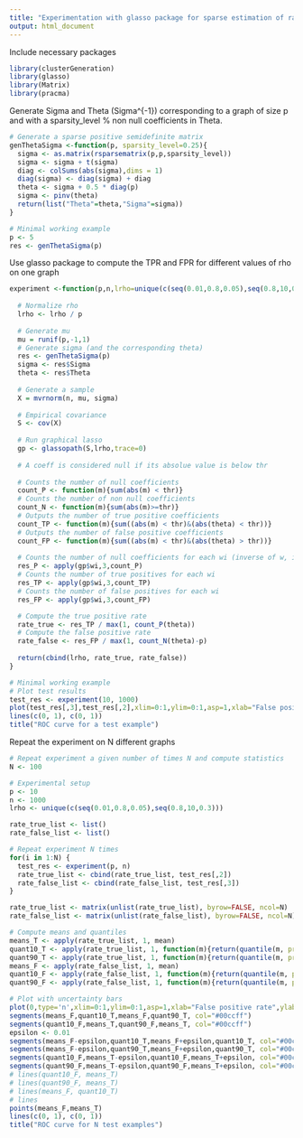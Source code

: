 ```yaml
---
title: "Experimentation with glasso package for sparse estimation of random matrices"
output: html_document
---
```


Include necessary packages

```r
library(clusterGeneration)
library(glasso)
library(Matrix)
library(pracma)
```


Generate Sigma and Theta (Sigma^{-1}) corresponding to a graph of size p and with a sparsity_level % non null coefficients in Theta.

```r
# Generate a sparse positive semidefinite matrix
genThetaSigma <-function(p, sparsity_level=0.25){
  sigma <- as.matrix(rsparsematrix(p,p,sparsity_level))
  sigma <- sigma + t(sigma)
  diag <- colSums(abs(sigma),dims = 1)
  diag(sigma) <- diag(sigma) + diag 
  theta <- sigma + 0.5 * diag(p)
  sigma <- pinv(theta)
  return(list("Theta"=theta,"Sigma"=sigma))
}

# Minimal working example
p <- 5
res <- genThetaSigma(p)

```

Use glasso package to compute the TPR and FPR for different values of rho on one graph

```r
experiment <-function(p,n,lrho=unique(c(seq(0.01,0.8,0.05),seq(0.8,10,0.3))),thr=0.0001){
  
  # Normalize rho
  lrho <- lrho / p
  
  # Generate mu
  mu = runif(p,-1,1)
  # Generate sigma (and the corresponding theta)
  res <- genThetaSigma(p)
  sigma <- res$Sigma
  theta <- res$Theta
  
  # Generate a sample
  X = mvrnorm(n, mu, sigma)
  
  # Empirical covariance
  S <- cov(X)
  
  # Run graphical lasso
  gp <- glassopath(S,lrho,trace=0)
  
  # A coeff is considered null if its absolue value is below thr
  
  # Counts the number of null coefficients
  count_P <- function(m){sum(abs(m) < thr)}
  # Counts the number of non null coefficients
  count_N <- function(m){sum(abs(m)>=thr)}
  # Outputs the number of true positive coefficients
  count_TP <- function(m){sum((abs(m) < thr)&(abs(theta) < thr))}
  # Outputs the number of false positive coefficients
  count_FP <- function(m){sum((abs(m) < thr)&(abs(theta) > thr))}
  
  # Counts the number of null coefficients for each wi (inverse of w, i.e. theta)
  res_P <- apply(gp$wi,3,count_P)
  # Counts the number of true positives for each wi
  res_TP <- apply(gp$wi,3,count_TP)
  # Counts the number of false positives for each wi
  res_FP <- apply(gp$wi,3,count_FP)

  # Compute the true positive rate
  rate_true <- res_TP / max(1, count_P(theta))
  # Compute the false positive rate
  rate_false <- res_FP / max(1, count_N(theta)-p)
  
  return(cbind(lrho, rate_true, rate_false))
}

# Minimal working example
# Plot test results
test_res <- experiment(10, 1000)
plot(test_res[,3],test_res[,2],xlim=0:1,ylim=0:1,asp=1,xlab="False positive rate",ylab="True positive rate")
lines(c(0, 1), c(0, 1))
title("ROC curve for a test example")
```

Repeat the experiment on N different graphs

```r
# Repeat experiment a given number of times N and compute statistics
N <- 100

# Experimental setup
p <- 10
n <- 1000
lrho <- unique(c(seq(0.01,0.8,0.05),seq(0.8,10,0.3)))

rate_true_list <- list()
rate_false_list <- list()

# Repeat experiment N times
for(i in 1:N) {
  test_res <- experiment(p, n)
  rate_true_list <- cbind(rate_true_list, test_res[,2])
  rate_false_list <- cbind(rate_false_list, test_res[,3])
}

rate_true_list <- matrix(unlist(rate_true_list), byrow=FALSE, ncol=N)
rate_false_list <- matrix(unlist(rate_false_list), byrow=FALSE, ncol=N)

# Compute means and quantiles
means_T <- apply(rate_true_list, 1, mean)
quant10_T <- apply(rate_true_list, 1, function(m){return(quantile(m, probs=0.1))})
quant90_T <- apply(rate_true_list, 1, function(m){return(quantile(m, probs=0.9))})
means_F <- apply(rate_false_list, 1, mean)
quant10_F <- apply(rate_false_list, 1, function(m){return(quantile(m, probs=0.1))})
quant90_F <- apply(rate_false_list, 1, function(m){return(quantile(m, probs=0.9))})

# Plot with uncertainty bars
plot(0,type='n',xlim=0:1,ylim=0:1,asp=1,xlab="False positive rate",ylab="True positive rate")
segments(means_F,quant10_T,means_F,quant90_T, col="#00ccff")
segments(quant10_F,means_T,quant90_F,means_T, col="#00ccff")
epsilon <- 0.01
segments(means_F-epsilon,quant10_T,means_F+epsilon,quant10_T, col="#00ccff")
segments(means_F-epsilon,quant90_T,means_F+epsilon,quant90_T, col="#00ccff")
segments(quant10_F,means_T-epsilon,quant10_F,means_T+epsilon, col="#00ccff")
segments(quant90_F,means_T-epsilon,quant90_F,means_T+epsilon, col="#00ccff")
# lines(quant10_F, means_T)
# lines(quant90_F, means_T)
# lines(means_F, quant10_T)
# lines
points(means_F,means_T)
lines(c(0, 1), c(0, 1))
title("ROC curve for N test examples")


```






